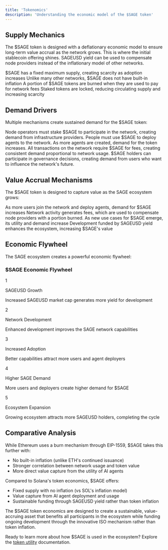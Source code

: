 ```yaml
---
title: 'Tokenomics'
description: 'Understanding the economic model of the $SAGE token'
---
```


## Supply Mechanics

The $SAGE token is designed with a deflationary economic model to ensure long-term value accrual as the network grows.
This is where the initial stablecoin offering shines. SAGEUSD yield can be used to compensate node providers 
instead of the inflationary model of other networks.

<CardGroup cols={2}>
  <Card title="Fixed Supply" icon="coins" color="#eab308">
    $SAGE has a fixed maximum supply, creating scarcity as adoption increases
  </Card>
  <Card title="No Inflation" icon="chart-line-down" color="#059669">
    Unlike many other networks, $SAGE does not have built-in inflation
  </Card>
  <Card title="Burn Mechanism" icon="fire" color="#ef4444">
    A portion of $SAGE tokens are burned when they are used to pay for network fees
  </Card>
  <Card title="Staking Lockups" icon="lock" color="#64748b">
    Staked tokens are locked, reducing circulating supply and increasing scarcity
  </Card>
</CardGroup>

## Demand Drivers

Multiple mechanisms create sustained demand for the $SAGE token:

<AccordionGroup>
  <Accordion icon="server" title="Node Operation">
    Node operators must stake $SAGE to participate in the network, creating demand from infrastructure providers.
  </Accordion>
  <Accordion icon="robot" title="Agent Deployment">
    People must use $SAGE to deploy agents to the network. As more agents are created, demand for the token increases.
  </Accordion>
  <Accordion icon="money-bill" title="Transaction Fees">
    All transactions on the network require $SAGE for fees, creating consistent demand proportional to network usage.
  </Accordion>
  <Accordion icon="users" title="Governance Participation">
    $SAGE holders can participate in governance decisions, creating demand from users who want to influence the network's future.
  </Accordion>
</AccordionGroup>

## Value Accrual Mechanisms

The $SAGE token is designed to capture value as the SAGE ecosystem grows:

<Steps>
  <Step title="Network Growth">
    As more users join the network and deploy agents, demand for $SAGE increases
  </Step>
  <Step title="Fee Generation">
    Network activity generates fees, which are used to compensate node providers with a portion burned.
  </Step>
  <Step title="Utility Expansion">
    As new use cases for $SAGE emerge, its utility and demand increase
  </Step>
  <Step title="Ecosystem Development">
    Development funded by SAGEUSD yield enhances the ecosystem, increasing $SAGE's value
  </Step>
</Steps>

## Economic Flywheel

The SAGE ecosystem creates a powerful economic flywheel:

<Frame>
  <div className="bg-gray-100 dark:bg-gray-800 p-6 rounded-lg">
    <h3 className="text-lg font-bold mb-4">$SAGE Economic Flywheel</h3>
    <div className="space-y-4">
      <div className="flex items-center space-x-4">
        <div className="w-10 h-10 rounded-full bg-green-500 flex items-center justify-center text-white">1</div>
        <div>
          <p className="font-bold">SAGEUSD Growth</p>
          <p>Increased SAGEUSD market cap generates more yield for development</p>
        </div>
      </div>
      <div className="flex items-center space-x-4">
        <div className="w-10 h-10 rounded-full bg-green-500 flex items-center justify-center text-white">2</div>
        <div>
          <p className="font-bold">Network Development</p>
          <p>Enhanced development improves the SAGE network capabilities</p>
        </div>
      </div>
      <div className="flex items-center space-x-4">
        <div className="w-10 h-10 rounded-full bg-green-500 flex items-center justify-center text-white">3</div>
        <div>
          <p className="font-bold">Increased Adoption</p>
          <p>Better capabilities attract more users and agent deployers</p>
        </div>
      </div>
      <div className="flex items-center space-x-4">
        <div className="w-10 h-10 rounded-full bg-green-500 flex items-center justify-center text-white">4</div>
        <div>
          <p className="font-bold">Higher SAGE Demand</p>
          <p>More users and deployers create higher demand for $SAGE</p>
        </div>
      </div>
      <div className="flex items-center space-x-4">
        <div className="w-10 h-10 rounded-full bg-green-500 flex items-center justify-center text-white">5</div>
        <div>
          <p className="font-bold">Ecosystem Expansion</p>
          <p>Growing ecosystem attracts more SAGEUSD holders, completing the cycle</p>
        </div>
      </div>
    </div>
  </div>
</Frame>

## Comparative Analysis

<Tabs>
  <Tab title="SAGE vs ETH">
    <div className="space-y-4">
      <p>While Ethereum uses a burn mechanism through EIP-1559, $SAGE takes this further with:</p>
      <ul className="list-disc pl-6">
        <li>No built-in inflation (unlike ETH's continued issuance)</li>
        <li>Stronger correlation between network usage and token value</li>
        <li>More direct value capture from the utility of AI agents</li>
      </ul>
    </div>
  </Tab>
  <Tab title="SAGE vs SOL">
    <div className="space-y-4">
      <p>Compared to Solana's token economics, $SAGE offers:</p>
      <ul className="list-disc pl-6">
        <li>Fixed supply with no inflation (vs SOL's inflation model)</li>
        <li>Value capture from AI agent deployment and usage</li>
        <li>Sustainable funding through SAGEUSD yield rather than token inflation</li>
      </ul>
    </div>
  </Tab>
</Tabs>

<Note>
  The $SAGE token economics are designed to create a sustainable, value-accruing asset that benefits all participants in the ecosystem while funding ongoing development through the innovative ISO mechanism rather than token inflation.
</Note>

Ready to learn more about how $SAGE is used in the ecosystem? Explore the [token utility](/token/utility) documentation. 
